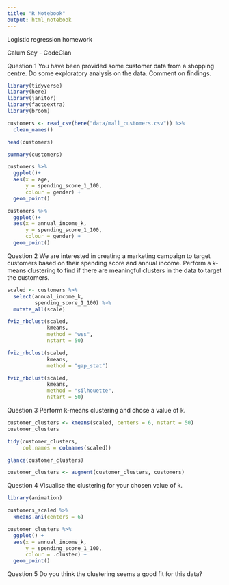 ```yaml
---
title: "R Notebook"
output: html_notebook
---
```


Logistic regression homework

Calum Sey - CodeClan

Question 1
You have been provided some customer data from a shopping centre. Do some exploratory analysis on the data. Comment on findings.

```r
library(tidyverse)
library(here)
library(janitor)
library(factoextra)
library(broom)
```

```r
customers <- read_csv(here("data/mall_customers.csv")) %>% 
  clean_names()
```

```r
head(customers)
```

```r
summary(customers)
```

```r
customers %>% 
  ggplot()+ 
  aes(x = age,
      y = spending_score_1_100,
      colour = gender) + 
  geom_point()
```


```r
customers %>% 
  ggplot()+ 
  aes(x = annual_income_k,
      y = spending_score_1_100,
      colour = gender) + 
  geom_point()
```

Question 2
We are interested in creating a marketing campaign to target customers based on their spending score and annual income. Perform a k-means clustering to find if there are meaningful clusters in the data to target the customers.
```r
scaled <- customers %>% 
  select(annual_income_k,
         spending_score_1_100) %>% 
  mutate_all(scale)
```


```r
fviz_nbclust(scaled,
             kmeans,
             method = "wss",
             nstart = 50)
```

```r
fviz_nbclust(scaled,
             kmeans,
             method = "gap_stat")
```


```r
fviz_nbclust(scaled,
             kmeans,
             method = "silhouette",
             nstart = 50)
```

Question 3
Perform k-means clustering and chose a value of k.
```r
customer_clusters <- kmeans(scaled, centers = 6, nstart = 50)
customer_clusters
```

```r
tidy(customer_clusters, 
     col.names = colnames(scaled))
```

```r
glance(customer_clusters)
```

```r
customer_clusters <- augment(customer_clusters, customers)
```

Question 4
Visualise the clustering for your chosen value of k.
```r
library(animation)

customers_scaled %>% 
  kmeans.ani(centers = 6) 
```


```r
customer_clusters %>% 
  ggplot() + 
  aes(x = annual_income_k,
      y = spending_score_1_100,
      colour = .cluster) + 
  geom_point()
```

Question 5
Do you think the clustering seems a good fit for this data?